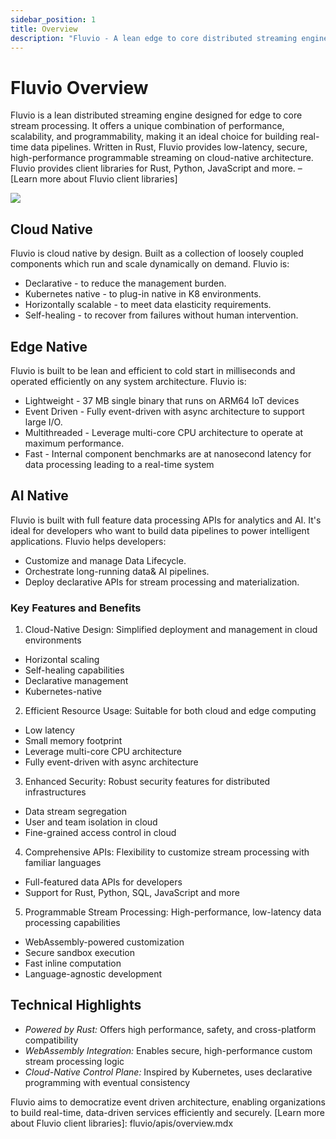 ```yaml
---
sidebar_position: 1
title: Overview
description: "Fluvio - A lean edge to core distributed streaming engine"
---
```

# Fluvio Overview

Fluvio is a lean distributed streaming engine designed for edge to core stream processing. It offers a unique combination of performance, scalability, and programmability, making it an ideal choice for building real-time data pipelines.
Written in Rust, Fluvio provides low-latency, secure, high-performance programmable streaming on cloud-native architecture.
Fluvio provides client libraries for Rust, Python, JavaScript and more. – [Learn more about Fluvio client libraries]

<img src="/img/docs/references/fluvio-stack.svg" />

## Cloud Native
Fluvio is cloud native by design. Built as a collection of loosely coupled components which run and scale dynamically on demand.
Fluvio is:
- Declarative - to reduce the management burden.
- Kubernetes native - to plug-in native in K8 environments.
- Horizontally scalable - to meet data elasticity requirements.
- Self-healing - to recover from failures without human intervention.

## Edge Native
Fluvio is built to be lean and efficient to cold start in milliseconds and operated efficiently on any system architecture.
Fluvio is:
- Lightweight - 37 MB single binary that runs on ARM64 IoT devices
- Event Driven - Fully event-driven with async architecture to support large I/O.
- Multithreaded - Leverage multi-core CPU architecture to operate at maximum performance.
- Fast - Internal component benchmarks are at nanosecond latency for data processing leading to a real-time system

## AI Native
Fluvio is built with full feature data processing APIs for analytics and AI. It's ideal for developers who want to build data pipelines to power intelligent applications.
Fluvio helps developers:
- Customize and manage Data Lifecycle.
- Orchestrate long-running data& AI pipelines.
- Deploy declarative APIs for stream processing and materialization.

### Key Features and Benefits

1. Cloud-Native Design: Simplified deployment and management in cloud environments
- Horizontal scaling
- Self-healing capabilities
- Declarative management
- Kubernetes-native

2. Efficient Resource Usage: Suitable for both cloud and edge computing
- Low latency
- Small memory footprint
- Leverage multi-core CPU architecture
- Fully event-driven with async architecture

3. Enhanced Security: Robust security features for distributed infrastructures
- Data stream segregation
- User and team isolation in cloud
- Fine-grained access control in cloud

4. Comprehensive APIs: Flexibility to customize stream processing with familiar languages
- Full-featured data APIs for developers
- Support for Rust, Python, SQL, JavaScript and more

5. Programmable Stream Processing: High-performance, low-latency data processing capabilities
- WebAssembly-powered customization
- Secure sandbox execution
- Fast inline computation
- Language-agnostic development

## Technical Highlights
- *Powered by Rust:* Offers high performance, safety, and cross-platform compatibility
- *WebAssembly Integration:* Enables secure, high-performance custom stream processing logic
- *Cloud-Native Control Plane:* Inspired by Kubernetes, uses declarative programming with eventual consistency

Fluvio aims to democratize event driven architecture, enabling organizations to build real-time, data-driven services efficiently and securely.
[Learn more about Fluvio client libraries]: fluvio/apis/overview.mdx
